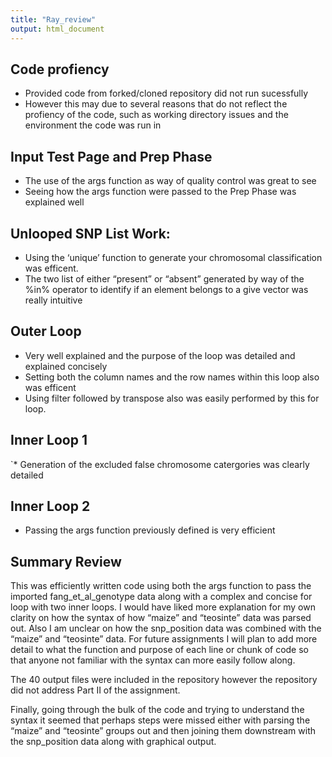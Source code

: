 ```yaml
---
title: "Ray_review"
output: html_document
---
```

## Code profiency 
  * Provided code from forked/cloned repository did not run sucessfully
  * However this may due to several reasons that do not reflect the profiency of the code, such as working directory issues and the environment the code was run in

## Input Test Page and Prep Phase
  * The use of the args function as way of quality control was great to see
  * Seeing how the args function were passed to the Prep Phase was explained well

## Unlooped SNP List Work:
  * Using the 'unique' function to generate your chromosomal classification was efficent. 
  * The two list of either "present" or "absent" generated by way of the %in% operator to identify if an element belongs to a give vector was really intuitive

## Outer Loop
  * Very well explained and the purpose of the loop was detailed and explained concisely
  * Setting both the column names and the row names within this loop also was efficent
  * Using filter followed by transpose also was easily performed by this for loop. 
  
## Inner Loop 1
  `* Generation of the excluded false chromosome catergories was clearly detailed
  
## Inner Loop 2
  * Passing the args function previously defined is very efficient

## Summary Review

This was efficiently written code using both the args function to pass the imported fang_et_al_genotype data along with a complex and concise for loop with two inner loops. I would have liked more explanation for my own clarity on how the syntax of how "maize" and "teosinte" data was parsed out. Also I am unclear on how the snp_position data was combined with the "maize" and "teosinte" data. For future assignments I will plan to add more detail to what the function and purpose of each line or chunk of code so that anyone not familiar with the syntax can more easily follow along.


The 40 output files were included in the repository however the repository did not address Part II of the assignment.

Finally, going through the bulk of the code and trying to understand the syntax it seemed that perhaps steps were missed either with parsing the "maize" and "teosinte" groups out and then joining them downstream with the snp_position data along with graphical output.